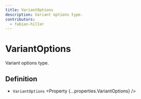 ```yaml
---
title: VariantOptions
description: Variant options type.
contributors:
  - fabian-hiller
---
```



# VariantOptions

Variant options type.

## Definition

- `VariantOptions` <Property {...properties.VariantOptions} />
